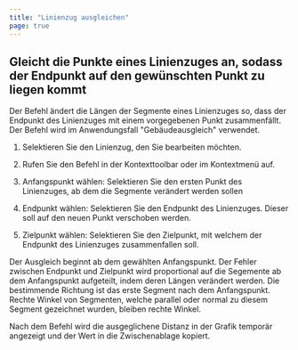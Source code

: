 ```yaml
---
title: "Linienzug ausgleichen"
page: true
---
```

## Gleicht die Punkte eines Linienzuges an, sodass der Endpunkt auf den gew&#252;nschten Punkt zu liegen kommt

Der Befehl &#228;ndert die L&#228;ngen der Segmente eines Linienzuges so, dass der Endpunkt des Linienzuges mit einem vorgegebenen Punkt zusammenf&#228;llt.
Der Befehl wird im Anwendungsfall &quot;Geb&#228;udeausgleich&quot; verwendet.


1. Selektieren Sie den Linienzug, den Sie bearbeiten m&#246;chten.

2. Rufen Sie den Befehl in der Kontexttoolbar oder im Kontextmen&#252; auf.

3. Anfangspunkt w&#228;hlen: Selektieren Sie den ersten Punkt des Linienzuges, ab dem die Segmente ver&#228;ndert werden sollen

4. Endpunkt w&#228;hlen: Selektieren Sie den Endpunkt des Linienzuges. Dieser soll auf den neuen Punkt verschoben werden.

5. Zielpunkt w&#228;hlen: Selektieren Sie den Zielpunkt, mit welchem der Endpunkt des Linienzuges zusammenfallen soll.




Der Ausgleich beginnt ab dem gew&#228;hlten Anfangspunkt. Der Fehler zwischen Endpunkt und Zielpunkt wird proportional auf die Segemente ab dem Anfangspunkt aufgeteilt, indem deren L&#228;ngen ver&#228;ndert werden. Die bestimmende Richtung ist das erste Segment nach dem Anfangspunkt. Rechte Winkel von Segmenten, welche parallel oder normal zu diesem Segment gezeichnet wurden, bleiben rechte Winkel.

Nach dem Befehl wird die ausgeglichene Distanz in der Grafik tempor&#228;r angezeigt und der Wert in die Zwischenablage kopiert.
